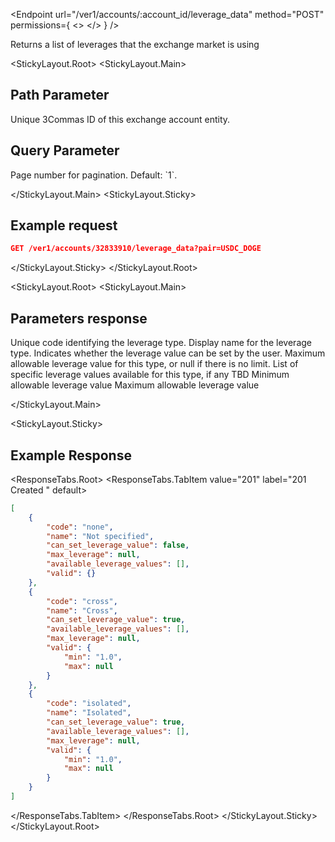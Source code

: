 
<Endpoint
  url="/ver1/accounts/:account_id/leverage_data"
  method="POST"
  permissions={
    <>
      <Permission title="Permission" description="ACCOUNTS_READ" />
      <Permission title="Security" description="SIGNED" />
    </>
  }
/>

Returns a list of leverages that the exchange market is using

<StickyLayout.Root>
<StickyLayout.Main>

## Path Parameter

<ApiParam name='account_id' type='integer' id="account_id" required>
    Unique 3Commas ID of this exchange account entity.
</ApiParam>

## Query Parameter

<ApiParam name='page' type='integer' id="page" required>
   Page number for pagination. Default: `1`.
</ApiParam>

</StickyLayout.Main>
<StickyLayout.Sticky>

## Example request

```json
GET /ver1/accounts/32833910/leverage_data?pair=USDC_DOGE
```
</StickyLayout.Sticky>
</StickyLayout.Root>

<StickyLayout.Root>
<StickyLayout.Main>

## Parameters response

<ApiParam name="code" type="string" id="code">
   Unique code identifying the leverage type.
</ApiParam>
<ApiParam name="name" type="boolean" id="name">
   Display name for the leverage type.
</ApiParam>
<ApiParam name="can_set_leverage_value" type="boolean" id="can_set_leverage_value">
   Indicates whether the leverage value can be set by the user.
</ApiParam>

<ApiParam name="max_leverage" type="string or null" id="max_leverage">
   Maximum allowable leverage value for this type, or null if there is no limit.
</ApiParam>

<ApiParam name="available_leverage_values" type="array" id="available_leverage_values">
   List of specific leverage values available for this type, if any
</ApiParam>

<ApiParam name="valid" type="object" id="valid">
   TBD
    <CollapsibleNestedParams>
      <ApiParam name='min' type="string or null" id="min">
           Minimum allowable leverage value
      </ApiParam> 
      <ApiParam name='max' type="string or null" id="max">
           Maximum allowable leverage value
      </ApiParam>   
   </CollapsibleNestedParams>
</ApiParam>

</StickyLayout.Main>

<StickyLayout.Sticky>

## Example Response
<ResponseTabs.Root>
<ResponseTabs.TabItem value="201" label="201 Created " default>

```json
[
    {
        "code": "none",
        "name": "Not specified",
        "can_set_leverage_value": false,
        "max_leverage": null,
        "available_leverage_values": [],
        "valid": {}
    },
    {
        "code": "cross",
        "name": "Cross",
        "can_set_leverage_value": true,
        "available_leverage_values": [],
        "max_leverage": null,
        "valid": {
            "min": "1.0",
            "max": null
        }
    },
    {
        "code": "isolated",
        "name": "Isolated",
        "can_set_leverage_value": true,
        "available_leverage_values": [],
        "max_leverage": null,
        "valid": {
            "min": "1.0",
            "max": null
        }
    }
]
```

</ResponseTabs.TabItem>
</ResponseTabs.Root>
</StickyLayout.Sticky>
</StickyLayout.Root>

